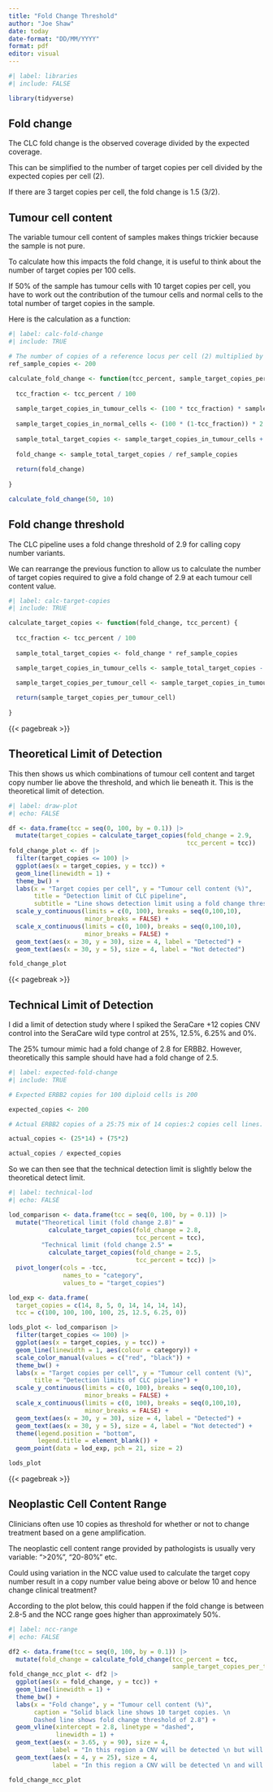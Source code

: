 ```yaml
---
title: "Fold Change Threshold"
author: "Joe Shaw"
date: today
date-format: "DD/MM/YYYY"
format: pdf
editor: visual
---
```


```r
#| label: libraries
#| include: FALSE

library(tidyverse)

```

## Fold change

The CLC fold change is the observed coverage divided by the expected coverage.

This can be simplified to the number of target copies per cell divided by the expected copies per cell (2).

If there are 3 target copies per cell, the fold change is 1.5 (3/2).

## Tumour cell content

The variable tumour cell content of samples makes things trickier because the sample is not pure.

To calculate how this impacts the fold change, it is useful to think about the number of target copies per 100 cells.

If 50% of the sample has tumour cells with 10 target copies per cell, you have to work out the contribution of the tumour cells and normal cells to the total number of target copies in the sample.

Here is the calculation as a function:

```r
#| label: calc-fold-change
#| include: TRUE

# The number of copies of a reference locus per cell (2) multiplied by 100 cells.
ref_sample_copies <- 200

calculate_fold_change <- function(tcc_percent, sample_target_copies_per_tumour_cell) {
  
  tcc_fraction <- tcc_percent / 100
  
  sample_target_copies_in_tumour_cells <- (100 * tcc_fraction) * sample_target_copies_per_tumour_cell
  
  sample_target_copies_in_normal_cells <- (100 * (1-tcc_fraction)) * 2
  
  sample_total_target_copies <- sample_target_copies_in_tumour_cells + sample_target_copies_in_normal_cells
  
  fold_change <- sample_total_target_copies / ref_sample_copies
  
  return(fold_change)
  
}

calculate_fold_change(50, 10)

```

## Fold change threshold

The CLC pipeline uses a fold change threshold of 2.9 for calling copy number variants.

We can rearrange the previous function to allow us to calculate the number of target copies required to give a fold change of 2.9 at each tumour cell content value.

```r
#| label: calc-target-copies
#| include: TRUE

calculate_target_copies <- function(fold_change, tcc_percent) {
  
  tcc_fraction <- tcc_percent / 100
  
  sample_total_target_copies <- fold_change * ref_sample_copies

  sample_target_copies_in_tumour_cells <- sample_total_target_copies - ((100 * (1-tcc_fraction)) * 2)

  sample_target_copies_per_tumour_cell <- sample_target_copies_in_tumour_cells / (100 * tcc_fraction)
  
  return(sample_target_copies_per_tumour_cell)
  
}

```

{{< pagebreak >}}

## Theoretical Limit of Detection

This then shows us which combinations of tumour cell content and target copy number lie above the threshold, and which lie beneath it. This is the theoretical limit of detection.

```r
#| label: draw-plot
#| echo: FALSE

df <- data.frame(tcc = seq(0, 100, by = 0.1)) |> 
  mutate(target_copies = calculate_target_copies(fold_change = 2.9,
                                                 tcc_percent = tcc))
fold_change_plot <- df |> 
  filter(target_copies <= 100) |> 
  ggplot(aes(x = target_copies, y = tcc)) +
  geom_line(linewidth = 1) +
  theme_bw() +
  labs(x = "Target copies per cell", y = "Tumour cell content (%)",
       title = "Detection limit of CLC pipeline",
       subtitle = "Line shows detection limit using a fold change threshold of 3") +
  scale_y_continuous(limits = c(0, 100), breaks = seq(0,100,10),
                     minor_breaks = FALSE) +
  scale_x_continuous(limits = c(0, 100), breaks = seq(0,100,10),
                     minor_breaks = FALSE) +
  geom_text(aes(x = 30, y = 30), size = 4, label = "Detected") +
  geom_text(aes(x = 30, y = 5), size = 4, label = "Not detected")

fold_change_plot

```

{{< pagebreak >}}

## Technical Limit of Detection

I did a limit of detection study where I spiked the SeraCare +12 copies CNV control into the SeraCare wild type control at 25%, 12.5%, 6.25% and 0%.

The 25% tumour mimic had a fold change of 2.8 for ERBB2. However, theoretically this sample should have had a fold change of 2.5.

```r
#| label: expected-fold-change
#| include: TRUE

# Expected ERBB2 copies for 100 diploid cells is 200

expected_copies <- 200

# Actual ERBB2 copies of a 25:75 mix of 14 copies:2 copies cell lines.

actual_copies <- (25*14) + (75*2)

actual_copies / expected_copies

```

So we can then see that the technical detection limit is slightly below the theoretical detect limit.

```r
#| label: technical-lod
#| echo: FALSE

lod_comparison <- data.frame(tcc = seq(0, 100, by = 0.1)) |> 
  mutate("Theoretical limit (fold change 2.8)" =
           calculate_target_copies(fold_change = 2.8,
                                   tcc_percent = tcc),
         "Technical limit (fold change 2.5" = 
           calculate_target_copies(fold_change = 2.5,
                                   tcc_percent = tcc)) |> 
  pivot_longer(cols = -tcc,
               names_to = "category",
               values_to = "target_copies")

lod_exp <- data.frame(
  target_copies = c(14, 8, 5, 0, 14, 14, 14, 14),
  tcc = c(100, 100, 100, 100, 25, 12.5, 6.25, 0))

lods_plot <- lod_comparison |> 
  filter(target_copies <= 100) |> 
  ggplot(aes(x = target_copies, y = tcc)) +
  geom_line(linewidth = 1, aes(colour = category)) +
  scale_color_manual(values = c("red", "black")) +
  theme_bw() +
  labs(x = "Target copies per cell", y = "Tumour cell content (%)",
       title = "Detection limits of CLC pipeline") +
  scale_y_continuous(limits = c(0, 100), breaks = seq(0,100,10),
                     minor_breaks = FALSE) +
  scale_x_continuous(limits = c(0, 100), breaks = seq(0,100,10),
                     minor_breaks = FALSE) +
  geom_text(aes(x = 30, y = 30), size = 4, label = "Detected") +
  geom_text(aes(x = 30, y = 5), size = 4, label = "Not detected") +
  theme(legend.position = "bottom",
        legend.title = element_blank()) +
  geom_point(data = lod_exp, pch = 21, size = 2)

lods_plot

```

{{< pagebreak >}}

## Neoplastic Cell Content Range

Clinicians often use 10 copies as threshold for whether or not to change treatment based on a gene amplification.

The neoplastic cell content range provided by pathologists is usually very variable: "\>20%", "20-80%" etc.

Could using variation in the NCC value used to calculate the target copy number result in a copy number value being above or below 10 and hence change clinical treatment?

According to the plot below, this could happen if the fold change is between 2.8-5 and the NCC range goes higher than approximately 50%.

```r
#| label: ncc-range
#| echo: FALSE

df2 <- data.frame(tcc = seq(0, 100, by = 0.1)) |> 
  mutate(fold_change = calculate_fold_change(tcc_percent = tcc,
                                             sample_target_copies_per_tumour_cell = 10))
fold_change_ncc_plot <- df2 |> 
  ggplot(aes(x = fold_change, y = tcc)) +
  geom_line(linewidth = 1) +
  theme_bw() +
  labs(x = "Fold change", y = "Tumour cell content (%)",
       caption = "Solid black line shows 10 target copies. \n 
       Dashed line shows fold change threshold of 2.8") +
  geom_vline(xintercept = 2.8, linetype = "dashed",
             linewidth = 1) +
  geom_text(aes(x = 3.65, y = 90), size = 4, 
            label = "In this region a CNV will be detected \n but will be below 10 copies") +
  geom_text(aes(x = 4, y = 25), size = 4, 
            label = "In this region a CNV will be detected \n and will be above 10 copies") 

fold_change_ncc_plot

```

